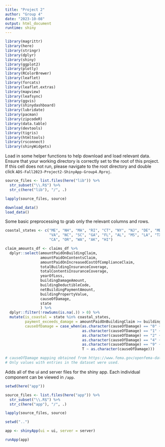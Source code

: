 ```yaml
---
title: "Project 2"
author: "Group 4"
date: "2023-10-08"
output: html_document
runtime: shiny
---
```


```r
library(magrittr)
library(here)
library(stringr)
library(dplyr)
library(shiny)
library(ggplot2)
library(plotly)
library(RColorBrewer)
library(leaflet)
library(forcats)
library(leaflet.extras)
library(mapview)
library(leafsync)
library(ggvis)
library(shinydashboard)
library(lubridate)
library(pacman)
library(zipcodeR)
library(data.table)
library(devtools)
library(tigris)
library(htmltools)
library(rsconnect)
library(shinyWidgets)
```

Load in some helper functions to help download and load relevant data.
Ensure that your working directory is correctly set to the root of this project.
If this cell does not run, please navigate to the root directory and double click
`ADS-Fall2023-Project2-ShinyApp-Group4.Rproj`.
```r
source_files <- list.files(here("lib")) %>%
  str_subset("\\.R$") %>%
  str_c(here("lib"), "/", .)

lapply(source_files, source)
```

```r
download_data()
load_data()
```

Some basic preprocessing to grab only the relevant columns and rows.
```r
coastal_states <- c("ME", "NH", "MA", "RI", "CT", "NY", "NJ", "DE", "MD",
                    "VA", "NC", "SC", "GA", "FL", "AL", "MS", "LA", "TX",
                    "CA", "OR", "WA", "AK", "HI")

claim_amounts_df <- claims_df %>%
  dplyr::select(amountPaidOnBuildingClaim,
                amountPaidOnContentsClaim,
                amountPaidOnIncreasedCostOfComplianceClaim,
                totalBuildingInsuranceCoverage,
                totalContentsInsuranceCoverage,
                yearOfLoss,
                buildingDamageAmount,
                buildingDeductibleCode,
                netBuildingPaymentAmount,
                buildingPropertyValue,
                causeOfDamage,
                state
                ) %>%
  dplyr::filter(!rowSums(is.na(.)) > 0) %>%
  mutate(is_coastal = state %in% coastal_states,
         payment_exceeds_damage = amountPaidOnBuildingClaim >= buildingDamageAmount,
         causeOfDamage = case_when(as.character(causeOfDamage) == "0" ~ "Other",
                                   as.character(causeOfDamage) == "1" ~ "Tidal water",
                                   as.character(causeOfDamage) == "2" ~ "Lake overflow",
                                   as.character(causeOfDamage) == "4" ~ "Rainfall",
                                   as.character(causeOfDamage) == "9" ~ "Earth movement",
                                   T ~ as.character(causeOfDamage)))

# causeOfDamage mapping obtained from https://www.fema.gov/openfema-data-page/fima-nfip-redacted-claims-v2
# Only values with entries in the dataset were used.
```

Adds all of the ui and server files for the shiny app.
Each individual component can be viewed in `/app`.
```r
setwd(here("app"))

source_files <- list.files(here("app")) %>%
  str_subset("\\.R$") %>%
  str_c(here("app"), "/", .)

lapply(source_files, source)
```

```r
setwd("..")

app <- shinyApp(ui = ui, server = server)

runApp(app)
```
